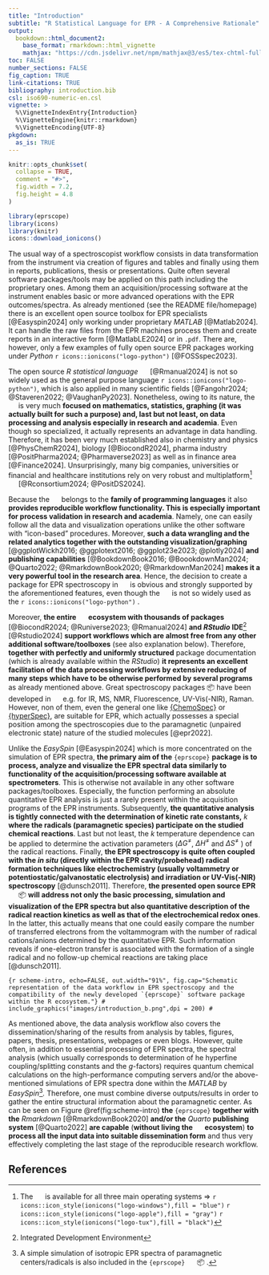 ```yaml
---
title: "Introduction"
subtitle: "R Statistical Language for EPR - A Comprehensive Rationale"
output: 
  bookdown::html_document2:
    base_format: rmarkdown::html_vignette
    mathjax: "https://cdn.jsdelivr.net/npm/mathjax@3/es5/tex-chtml-full.js"
toc: FALSE    
number_sections: FALSE
fig_caption: TRUE
link-citations: TRUE
bibliography: introduction.bib
csl: iso690-numeric-en.csl
vignette: >
  %\VignetteIndexEntry{Introduction}
  %\VignetteEngine{knitr::rmarkdown}
  %\VignetteEncoding{UTF-8}
pkgdown:
  as_is: TRUE
---
```


```r
knitr::opts_chunk$set(
  collapse = TRUE,
  comment = "#>",
  fig.width = 7.2,
  fig.height = 4.8
)
```

```r
library(eprscope)
library(icons)
library(knitr)
icons::download_ionicons()
```

The usual way of a spectroscopist workflow consists in data transformation from the instrument via creation of figures and tables and finally using them in reports, publications, thesis or presentations. Quite often several software packages/tools may be applied on this path including the proprietary ones. Among them an acquisition/processing software at the instrument enables basic or more advanced operations with the EPR outcomes/spectra. As already mentioned (see the README file/homepage) there is an excellent open source toolbox for EPR specialists [@Easyspin2024] only working under proprietary *MATLAB* [@Matlab2024]. It can handle the raw files from the EPR machines process them and create reports in an interactive form [@MatlabLE2024] or in `.pdf`. There are, however, only a few examples of fully open source EPR packages working under *Python* `r icons::ionicons("logo-python")` [@FOSSspec2023].

The open source *R statistical language* ![](images/RcoreLogo.png){width="16" height="12"} [@Rmanual2024] is not so widely used as the general purpose language `r icons::ionicons("logo-python")`, which is also applied in many scientific fields [@Fangohr2024; @Staveren2022; @VaughanPy2023]. Nonetheless, owing to its nature, the ![](images/RcoreLogo.png){width="16" height="12"} is very much **focused on mathematics, statistics, graphing (it was actually built for such a purpose) and, last but not least, on data processing and analysis especially in research and academia**. Even though so specialized, it actually represents an advantage in data handling. Therefore, it has been very much established also in chemistry and physics [@PhysChemR2024], biology [@BiocondR2024], pharma industry [@PositPharma2024; @Pharmaverse2023] as well as in finance area [@Finance2024]. Unsurprisingly, many big companies, universities or financial and healthcare institutions rely on very robust and multiplatform[^1] ![](images/RcoreLogo.png){width="16" height="12"} [@Rconsortium2024; @PositDS2024].

[^1]: The ![](images/RcoreLogo.png){width="16" height="12"} is available for all three main operating systems =\> `r icons::icon_style(ionicons("logo-windows"),fill = "blue")` `r icons::icon_style(ionicons("logo-apple"),fill = "gray")` `r icons::icon_style(ionicons("logo-tux"),fill = "black")`

Because the ![](images/RcoreLogo.png){width="16" height="12"} belongs to the **family of programming languages** it also **provides reproducible workflow functionality. This is especially important for process validation in research and academia**. Namely, one can easily follow all the data and visualization operations unlike the other software with "icon-based" procedures. Moreover, **such a data wrangling and the related analytics together with the outstanding visualization/graphing** [@ggplotWickh2016; @ggplotext2016; @ggplot23e2023; @plotly2024] **and publishing capabilities** [@BookdownBook2016; @BoookdownMan2024; @Quarto2022; @RmarkdownBook2020; @RmarkdownMan2024] **makes it a very powerful tool in the research area**. Hence, the decision to create a package for EPR spectroscopy in ![](images/RcoreLogo.png){width="16" height="12"} is obvious and strongly supported by the aforementioned features, even though the ![](images/RcoreLogo.png){width="16" height="12"} is not so widely used as the `r icons::ionicons("logo-python")` .

Moreover, **the entire** ![](images/RcoreLogo.png){width="16" height="12"} **ecosystem with thousands of packages** [@BiocondR2024; @Runiverse2023; @Rmanual2024] **and *RStudio* IDE**[^2] [@Rstudio2024] **support workflows which are almost free from any other additional software/toolboxes** (see also explanation below). Therefore, **together with perfectly and uniformly structured** package documentation (which is already available within the *RStudio*) **it represents an excellent facilitation of the data processing workflows by extensive reducing of many steps which have to be otherwise performed by several programs** as already mentioned above. Great spectroscopy packages 📦 have been developed in ![](images/RcoreLogo.png){width="16" height="12"} e.g. for IR, MS, NMR, Fluorescence, UV-Vis(-NIR), Raman. However, non of them, even the general one like [{ChemoSpec}](#0) or [{hyperSpec}](#0), are suitable for EPR, which actually possesses a special position among the spectroscopies due to the paramagnetic (unpaired electronic state) nature of the studied molecules [@epr2022].

[^2]: Integrated Development Environment

Unlike the *EasySpin* [@Easyspin2024] which is more concentrated on the simulation of EPR spectra, **the primary aim of the** `{eprscope}` **package is to process, analyze and visualize the EPR spectral data similarly to functionality of the acquisition/processing software available at spectrometers**. This is otherwise not available in any other software packages/toolboxes. Especially, the function performing an absolute quantitative EPR analysis is just a rarely present within the acquisition programs of the EPR instruments. Subsequently, **the quantitative analysis is tightly connected with the determination of kinetic rate constants,** $k$ **where the radicals (paramagnetic species) participate on the studied chemical reactions**. Last but not least, the $k$ temperature dependence can be applied to determine the activation parameters ($\Delta G^{\neq}$, $\Delta H^{\neq}$ and $\Delta S^{\neq}$ ) of the radical reactions. Finally, **the EPR spectroscopy is quite often coupled with the *in situ* (directly within the EPR cavity/probehead) radical formation techniques like electrochemistry (usually voltammetry or potentiostatic/galvanostatic electrolysis) and irradiation or UV-Vis(-NIR) spectroscopy** [@dunsch2011]. Therefore, **the presented open source EPR** ![](images/RcoreLogo.png){width="16" height="12"} 📦 **will address not only the basic processing, simulation and visualization of the EPR spectra but also quantitative description of the radical reaction kinetics as well as that of the electrochemical redox ones**. In the latter, this actually means that one could easily compare the number of transferred electrons from the voltammogram with the number of radical cations/anions determined by the quantitative EPR. Such information reveals if one-electron transfer is associated with the formation of a single radical and no follow-up chemical reactions are taking place [@dunsch2011].

```{r scheme-intro, echo=FALSE, out.width="91%", fig.cap="Schematic representation of the data workflow in EPR spectroscopy and the compatibility of the newly developed `{eprscope}` software package within the R ecosystem."}
#
include_graphics("images/introduction_b.png",dpi = 200)
#
```

As mentioned above, the data analysis workflow also covers the dissemination/sharing of the results from analysis by tables, figures, papers, thesis, presentations, webpages or even blogs. However, quite often, in addition to essential processing of EPR spectra, the spectral analysis (which usually corresponds to determination of he hyperfine coupling/splitting constants and the *g*-factors) requires quantum chemical calculations on the high-performance computing servers and/or the above-mentioned simulations of EPR spectra done within the *MATLAB* by *EasySpin*[^3]*.* Therefore, one must combine diverse outputs/results in order to gather the entire structural information about the paramagnetic center. As can be seen on Figure \@ref(fig:scheme-intro) **the** `{eprscope}` **together with the** *Rmarkdown* [@RmarkdownBook2020] **and/or the** *Quarto* **publishing system** [@Quarto2022] **are capable** (**without living the** ![](images/RcoreLogo.png){width="16" height="12"} **ecosystem**) **to process all the input data into suitable dissemination form** and thus very effectively completing the last stage of the reproducible research workflow.

[^3]: A simple simulation of isotropic EPR spectra of paramagnetic centers/radicals is also included in the `{eprscope}` ![](images/RcoreLogo.png){width="16" height="12"} 📦 .

## References
